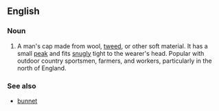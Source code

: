 ==English==
{{wikipedia}}
===Noun===
{{en-noun|sg=[[flat]] [[cap]]}}

# A man's cap made from wool, [[tweed]], or other soft material. It has a small [[peak]] and fits [[snugly]] tight to the wearer's head. Popular with outdoor country sportsmen, farmers, and workers, particularly in the north of England.

===See also===
* [[bunnet]]
{{anagrams:en/aacflpt}}